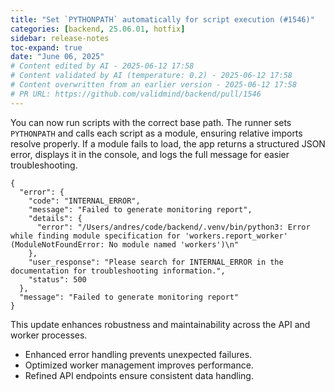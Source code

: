 ```yaml
---
title: "Set `PYTHONPATH` automatically for script execution (#1546)"
categories: [backend, 25.06.01, hotfix]
sidebar: release-notes
toc-expand: true
date: "June 06, 2025"
# Content edited by AI - 2025-06-12 17:58
# Content validated by AI (temperature: 0.2) - 2025-06-12 17:58
# Content overwritten from an earlier version - 2025-06-12 17:58
# PR URL: https://github.com/validmind/backend/pull/1546
---
```


You can now run scripts with the correct base path. The runner sets `PYTHONPATH` and calls each script as a module, ensuring relative imports resolve properly. If a module fails to load, the app returns a structured JSON error, displays it in the console, and logs the full message for easier troubleshooting.

```
{
  "error": {
    "code": "INTERNAL_ERROR",
    "message": "Failed to generate monitoring report",
    "details": {
      "error": "/Users/andres/code/backend/.venv/bin/python3: Error while finding module specification for 'workers.report_worker' (ModuleNotFoundError: No module named 'workers')\n"
    },
    "user_response": "Please search for INTERNAL_ERROR in the documentation for troubleshooting information.",
    "status": 500
  },
  "message": "Failed to generate monitoring report"
}
```

This update enhances robustness and maintainability across the API and worker processes.

- Enhanced error handling prevents unexpected failures.
- Optimized worker management improves performance.
- Refined API endpoints ensure consistent data handling.

<!--- VALIDATION SUMMARY
Content Type: summary (grouped_text)
Validation Status: PASSED
Attempts: 1
Validation Temperature: 0.2
Last Validation: 2025-06-12 17:56:42
Result: The edited content is clear and effectively communicates the improvements made to the API and worker processes. The key changes are listed in a concise manner, highlighting the enhancements in error handling, performance, and data consistency. There are no serious issues present. The content passes.

VALIDATION SUMMARY 2
Content Type: summary (deduplicated_text)
Validation Status: PASSED
Attempts: 1
Validation Temperature: 0.2
Last Validation: 2025-06-12 17:56:51
Result: The edited content is clear and effectively communicates the key changes. The changes made are stylistic and do not alter the meaning or introduce any errors. Therefore, the edited content passes the quality check.

VALIDATION SUMMARY 3
Content Type: summary (edited_text)
Validation Status: PASSED
Attempts: 1
Validation Temperature: 0.2
Last Validation: 2025-06-12 17:56:53
Result: The edited content is clear and maintains the original meaning. The changes made are minor and do not introduce any errors or significant issues. The update is acceptable.

VALIDATION SUMMARY 4
Content Type: summary (grouped_text)
Validation Status: PASSED
Attempts: 1
Validation Temperature: 0.2
Last Validation: 2025-06-12 17:56:42
Result: The edited content is clear and effectively communicates the improvements made to the API and worker processes. The key changes are listed in a concise manner, highlighting the enhancements in error handling, performance, and data consistency. There are no serious issues present. The content passes.

VALIDATION SUMMARY 5
Content Type: summary (deduplicated_text)
Validation Status: PASSED
Attempts: 1
Validation Temperature: 0.2
Last Validation: 2025-06-12 17:56:51
Result: The edited content is clear and effectively communicates the key changes. The changes made are stylistic and do not alter the meaning or introduce any errors. Therefore, the edited content passes the quality check.

VALIDATION SUMMARY 6
Content Type: summary (edited_text)
Validation Status: PASSED
Attempts: 1
Validation Temperature: 0.2
Last Validation: 2025-06-12 17:56:53
Result: The edited content is clear and maintains the original meaning. The changes made are minor and do not introduce any errors or significant issues. The update is acceptable.

VALIDATION SUMMARY 7
Content Type: notes (grouped_text)
Validation Status: PASSED
Attempts: 1
Validation Temperature: 0.2
Last Validation: 2025-06-12 17:56:56
Result: The edited content is clear and effectively communicates the changes made to the application. It maintains the essential details from the original content while improving readability and clarity. The examples provided for error messages and logs are also well-presented. There are no serious issues p...

VALIDATION SUMMARY 8
Content Type: notes (deduplicated_text)
Validation Status: PASSED
Attempts: 1
Validation Temperature: 0.2
Last Validation: 2025-06-12 17:57:12
Result: The edited content maintains the key information from the original content and presents it in a more concise manner. It effectively communicates the changes and improvements made to the application regarding script execution and error handling. The structured JSON error example is retained, ensuring...

VALIDATION SUMMARY 9
Content Type: notes (edited_text)
Validation Status: PASSED
Attempts: 1
Validation Temperature: 0.2
Last Validation: 2025-06-12 17:57:21
Result: The edited content is acceptable. The changes made are minor and do not alter the meaning or functionality described in the original content. The adjustments improve readability without introducing any errors or inconsistencies. The JSON error message remains unchanged, ensuring consistency in the i...

VALIDATION SUMMARY 10
Content Type: summary (grouped_text)
Validation Status: PASSED
Attempts: 1
Validation Temperature: 0.2
Last Validation: 2025-06-12 17:56:42
Result: The edited content is clear and effectively communicates the improvements made to the API and worker processes. The key changes are listed in a concise manner, highlighting the enhancements in error handling, performance, and data consistency. There are no serious issues present. The content passes.

VALIDATION SUMMARY 11
Content Type: summary (deduplicated_text)
Validation Status: PASSED
Attempts: 1
Validation Temperature: 0.2
Last Validation: 2025-06-12 17:56:51
Result: The edited content is clear and effectively communicates the key changes. The changes made are stylistic and do not alter the meaning or introduce any errors. Therefore, the edited content passes the quality check.

VALIDATION SUMMARY 12
Content Type: summary (edited_text)
Validation Status: PASSED
Attempts: 1
Validation Temperature: 0.2
Last Validation: 2025-06-12 17:56:53
Result: The edited content is clear and maintains the original meaning. The changes made are minor and do not introduce any errors or significant issues. The update is acceptable.

VALIDATION SUMMARY 13
Content Type: notes (grouped_text)
Validation Status: PASSED
Attempts: 1
Validation Temperature: 0.2
Last Validation: 2025-06-12 17:56:56
Result: The edited content is clear and effectively communicates the changes made to the application. It maintains the essential details from the original content while improving readability and clarity. The examples provided for error messages and logs are also well-presented. There are no serious issues p...

VALIDATION SUMMARY 14
Content Type: notes (deduplicated_text)
Validation Status: PASSED
Attempts: 1
Validation Temperature: 0.2
Last Validation: 2025-06-12 17:57:12
Result: The edited content maintains the key information from the original content and presents it in a more concise manner. It effectively communicates the changes and improvements made to the application regarding script execution and error handling. The structured JSON error example is retained, ensuring...

VALIDATION SUMMARY 15
Content Type: notes (edited_text)
Validation Status: PASSED
Attempts: 1
Validation Temperature: 0.2
Last Validation: 2025-06-12 17:57:21
Result: The edited content is acceptable. The changes made are minor and do not alter the meaning or functionality described in the original content. The adjustments improve readability without introducing any errors or inconsistencies. The JSON error message remains unchanged, ensuring consistency in the i...

VALIDATION SUMMARY 16
Content Type: title
Validation Status: PASSED
Attempts: 1
Validation Temperature: 0.2
Last Validation: 2025-06-12 17:57:23
Result: The edited content is clear and provides a more detailed description of the feature. It specifies that the `PYTHONPATH` is set automatically for script execution, which is helpful for users to understand the context. There are no serious issues with this content. Approved.
--->
